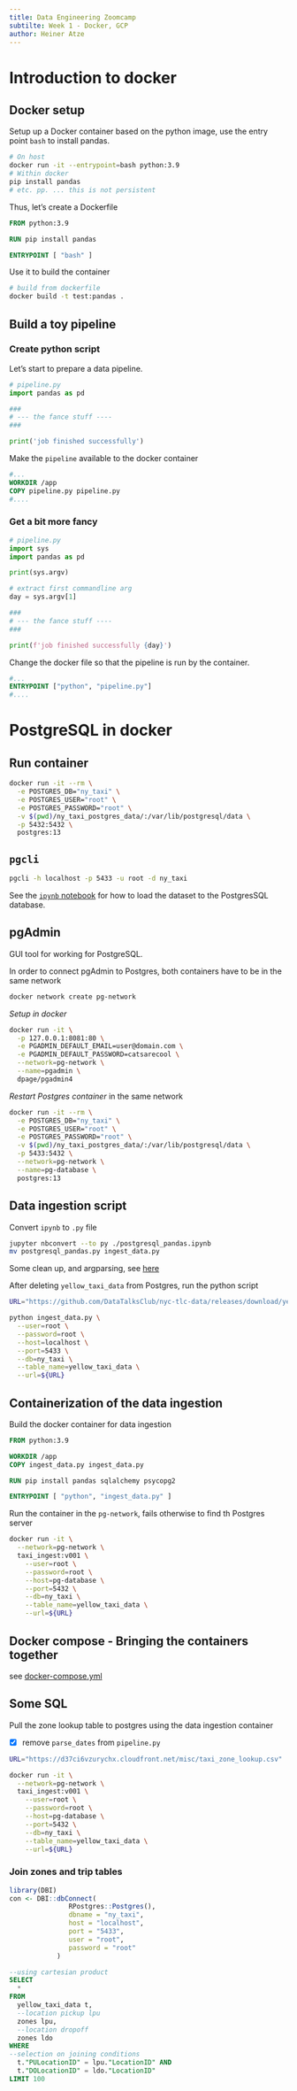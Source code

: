 ```yaml
---
title: Data Engineering Zoomcamp
subtilte: Week 1 - Docker, GCP
author: Heiner Atze
---
```


# Introduction to docker

## Docker setup

Setup up a Docker container based on the python image, use the entry point `bash` to install pandas.

``` bash
# On host
docker run -it --entrypoint=bash python:3.9
# Within docker
pip install pandas 
# etc. pp. ... this is not persistent
```

Thus, let's create a Dockerfile

``` dockerfile
FROM python:3.9

RUN pip install pandas

ENTRYPOINT [ "bash" ]
```

Use it to build the container

``` bash
# build from dockerfile
docker build -t test:pandas .
```

## Build a toy pipeline

### Create python script

Let's start to prepare a data pipeline.

``` python
# pipeline.py
import pandas as pd

###
# --- the fance stuff ----
###

print('job finished successfully')
```

Make the `pipeline` available to the docker container

``` dockerfile
#...
WORKDIR /app
COPY pipeline.py pipeline.py
#....
```

### Get a bit more fancy

``` python
# pipeline.py
import sys
import pandas as pd

print(sys.argv)

# extract first commandline arg
day = sys.argv[1]

###
# --- the fance stuff ----
###

print(f'job finished successfully {day}')
```

Change the docker file so that the pipeline is run by the container.

``` dockerfile
#...
ENTRYPOINT ["python", "pipeline.py"]
#....
```

# PostgreSQL in docker

## Run container

``` bash
docker run -it --rm \
  -e POSTGRES_DB="ny_taxi" \
  -e POSTGRES_USER="root" \
  -e POSTGRES_PASSWORD="root" \
  -v $(pwd)/ny_taxi_postgres_data/:/var/lib/postgresql/data \
  -p 5432:5432 \
  postgres:13
```

## `pgcli`

``` bash
pgcli -h localhost -p 5433 -u root -d ny_taxi
```

See the [`ipynb` notebook](./2_postgresql_docker/postgresql_pandas.ipynb) for how to load the dataset to the PostgresSQL database.

## pgAdmin

GUI tool for working for PostgreSQL.


In order to connect pgAdmin to Postgres, both containers have to be in the same network

``` bash
docker network create pg-network
```

*Setup in docker*

``` bash
docker run -it \
  -p 127.0.0.1:8081:80 \
  -e PGADMIN_DEFAULT_EMAIL=user@domain.com \
  -e PGADMIN_DEFAULT_PASSWORD=catsarecool \
  --network=pg-network \
  --name=pgadmin \
  dpage/pgadmin4
```

*Restart Postgres container* in the same network

``` bash
docker run -it --rm \
  -e POSTGRES_DB="ny_taxi" \
  -e POSTGRES_USER="root" \
  -e POSTGRES_PASSWORD="root" \
  -v $(pwd)/ny_taxi_postgres_data/:/var/lib/postgresql/data \
  -p 5433:5432 \
  --network=pg-network \
  --name=pg-database \
  postgres:13
```

## Data ingestion script

Convert `ipynb` to `.py` file

```bash
jupyter nbconvert --to py ./postgresql_pandas.ipynb
mv postgresql_pandas.py ingest_data.py
```

Some clean up, and argparsing, see [here](./2_postgresql_docker/ingest_data.py)

After deleting `yellow_taxi_data` from Postgres, run the python script

```bash
URL="https://github.com/DataTalksClub/nyc-tlc-data/releases/download/yellow/yellow_tripdata_2021-01.csv.gz"

python ingest_data.py \
  --user=root \
  --password=root \
  --host=localhost \
  --port=5433 \
  --db=ny_taxi \
  --table_name=yellow_taxi_data \
  --url=${URL}
```

## Containerization of the data ingestion

Build the docker container for data ingestion

```dockerfile
FROM python:3.9

WORKDIR /app
COPY ingest_data.py ingest_data.py

RUN pip install pandas sqlalchemy psycopg2

ENTRYPOINT [ "python", "ingest_data.py" ]
```

Run the container in the `pg-network`, fails otherwise to find th Postgres server

```bash
docker run -it \
  --network=pg-network \
  taxi_ingest:v001 \
    --user=root \
    --password=root \
    --host=pg-database \
    --port=5432 \
    --db=ny_taxi \
    --table_name=yellow_taxi_data \
    --url=${URL}
```

## Docker compose - Bringing the containers together

see [docker-compose.yml](./2_postgresql_docker/docker-compose.yml)

## Some SQL

Pull the zone lookup table to postgres using the data ingestion container

- [x] remove `parse_dates` from `pipeline.py`

``` bash
URL="https://d37ci6vzurychx.cloudfront.net/misc/taxi_zone_lookup.csv"

docker run -it \
  --network=pg-network \
  taxi_ingest:v001 \
    --user=root \
    --password=root \
    --host=pg-database \
    --port=5432 \
    --db=ny_taxi \
    --table_name=yellow_taxi_data \
    --url=${URL}
```

### Join zones and trip tables

```r
library(DBI)
con <- DBI::dbConnect( 
               RPostgres::Postgres(),
               dbname = "ny_taxi", 
               host = "localhost", 
               port = "5433", 
               user = "root",
               password = "root"
            )
```

```sql
--using cartesian product
SELECT 
  *
FROM
  yellow_taxi_data t,
  --location pickup lpu
  zones lpu,
  --location dropoff
  zones ldo
WHERE
--selection on joining conditions
  t."PULocationID" = lpu."LocationID" AND
  t."DOLocationID" = ldo."LocationID"
LIMIT 100
```